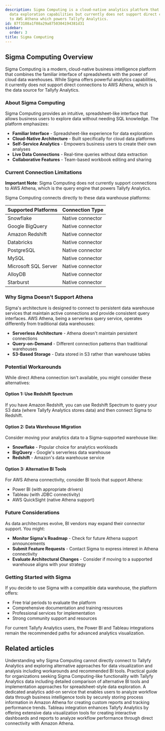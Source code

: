 ```yaml
---
description: Sigma Computing is a cloud-native analytics platform that provides spreadsheet-like
  data exploration capabilities but currently does not support direct connections
  to AWS Athena which powers Tallyfy Analytics.
id: 87f3108a1f08a29a8750304194381d31
sidebar:
  order: 3
title: Sigma Computing
---
```


## Sigma Computing Overview

Sigma Computing is a modern, cloud-native business intelligence platform that combines the familiar interface of spreadsheets with the power of cloud data warehouses. While Sigma offers powerful analytics capabilities, it currently does not support direct connections to AWS Athena, which is the data source for Tallyfy Analytics.

### About Sigma Computing

Sigma Computing provides an intuitive, spreadsheet-like interface that allows business users to explore data without needing SQL knowledge. The platform emphasizes:

- **Familiar Interface** - Spreadsheet-like experience for data exploration
- **Cloud-Native Architecture** - Built specifically for cloud data platforms
- **Self-Service Analytics** - Empowers business users to create their own analyses
- **Live Data Connections** - Real-time queries without data extraction
- **Collaborative Features** - Team-based workbook editing and sharing

### Current Connection Limitations

**Important Note**: Sigma Computing does not currently support connections to AWS Athena, which is the query engine that powers Tallyfy Analytics.

Sigma Computing connects directly to these data warehouse platforms:

| Supported Platforms | Connection Type |
|-------------------|-----------------|
| Snowflake | Native connector |
| Google BigQuery | Native connector |
| Amazon Redshift | Native connector |
| Databricks | Native connector |
| PostgreSQL | Native connector |
| MySQL | Native connector |
| Microsoft SQL Server | Native connector |
| AlloyDB | Native connector |
| Starburst | Native connector |

### Why Sigma Doesn't Support Athena

Sigma's architecture is designed to connect to persistent data warehouse services that maintain active connections and provide consistent query interfaces. AWS Athena, being a serverless query service, operates differently from traditional data warehouses:

- **Serverless Architecture** - Athena doesn't maintain persistent connections
- **Query-on-Demand** - Different connection patterns than traditional warehouses
- **S3-Based Storage** - Data stored in S3 rather than warehouse tables

### Potential Workarounds

While direct Athena connection isn't available, you might consider these alternatives:

#### Option 1: Use Redshift Spectrum
If you have Amazon Redshift, you can use Redshift Spectrum to query your S3 data (where Tallyfy Analytics stores data) and then connect Sigma to Redshift.

#### Option 2: Data Warehouse Migration
Consider moving your analytics data to a Sigma-supported warehouse like:
- **Snowflake** - Popular choice for analytics workloads
- **BigQuery** - Google's serverless data warehouse
- **Redshift** - Amazon's data warehouse service

#### Option 3: Alternative BI Tools
For AWS Athena connectivity, consider BI tools that support Athena:
- Power BI (with appropriate drivers)
- Tableau (with JDBC connectivity)
- AWS QuickSight (native Athena support)

### Future Considerations

As data architectures evolve, BI vendors may expand their connector support. You might:

- **Monitor Sigma's Roadmap** - Check for future Athena support announcements
- **Submit Feature Requests** - Contact Sigma to express interest in Athena connectivity
- **Evaluate Architectural Changes** - Consider if moving to a supported warehouse aligns with your strategy

### Getting Started with Sigma

If you decide to use Sigma with a compatible data warehouse, the platform offers:

- Free trial periods to evaluate the platform
- Comprehensive documentation and training resources
- Professional services for implementation
- Strong community support and resources

For current Tallyfy Analytics users, the Power BI and Tableau integrations remain the recommended paths for advanced analytics visualization.


<PageTree />


## Related articles
<CardGrid>
<LinkTitleCard header="<b>Sigma > Connection limitations and alternatives</b>" href="/products/pro/integrations/analytics/sigma/current-connection-limitations/" > Understanding why Sigma Computing cannot directly connect to Tallyfy Analytics and exploring alternative approaches for data visualization and analysis including workarounds and recommended BI tools. </LinkTitleCard>
<LinkTitleCard header="<b>Sigma > Alternatives for spreadsheet-style analytics</b>" href="/products/pro/integrations/analytics/sigma/alternatives-for-tallyfy-analytics/" > Practical guide for organizations seeking Sigma Computing-like functionality with Tallyfy Analytics data including detailed comparison of alternative BI tools and implementation approaches for spreadsheet-style data exploration. </LinkTitleCard>
<LinkTitleCard header="<b>Integrations > Tallyfy Analytics</b>" href="/products/pro/integrations/analytics/" > A dedicated analytics add-on service that enables users to analyze workflow data through business intelligence tools by securely storing process information in Amazon Athena for creating custom reports and tracking performance trends. </LinkTitleCard>
<LinkTitleCard header="<b>Analytics > Tableau</b>" href="/products/pro/integrations/analytics/tableau/" > Tableau integration enhances Tallyfy Analytics by offering extensive data visualization tools for creating interactive dashboards and reports to analyze workflow performance through direct connectivity with Amazon Athena. </LinkTitleCard>
</CardGrid>